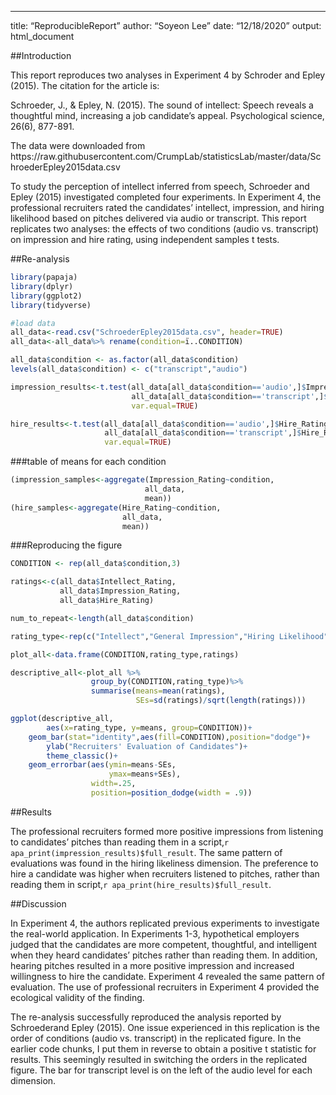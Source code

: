 ---
title: "ReproducibleReport"
author: "Soyeon Lee"
date: "12/18/2020"
output: html_document

##Introduction

This report reproduces two analyses in Experiment 4 by Schroder and Epley (2015). The citation for the article is:
  
Schroeder, J., & Epley, N. (2015). The sound of intellect: Speech reveals a thoughtful mind, increasing a job candidate’s appeal. Psychological science, 26(6), 877-891.

The data were downloaded from https://raw.githubusercontent.com/CrumpLab/statisticsLab/master/data/SchroederEpley2015data.csv

To study the perception of intellect inferred from speech, Schroeder and Epley (2015) investigated completed four experiments. In Experiment 4, the professional recruiters rated the candidates' intellect, impression, and hiring likelihood based on pitches delivered via audio or transcript. This report replicates two analyses: the effects of two conditions (audio vs. transcript) on impression and hire rating, using independent samples t tests.


##Re-analysis
```r
library(papaja)
library(dplyr)
library(ggplot2)
library(tidyverse)

#load data
all_data<-read.csv("SchroederEpley2015data.csv", header=TRUE)
all_data<-all_data%>% rename(condition=ï..CONDITION)

all_data$condition <- as.factor(all_data$condition)
levels(all_data$condition) <- c("transcript","audio")

impression_results<-t.test(all_data[all_data$condition=='audio',]$Impression_Rating,
                           all_data[all_data$condition=='transcript',]$Impression_Rating,
                           var.equal=TRUE)

hire_results<-t.test(all_data[all_data$condition=='audio',]$Hire_Rating,
                     all_data[all_data$condition=='transcript',]$Hire_Rating,
                     var.equal=TRUE)
```

###table of means for each condition
```r
(impression_samples<-aggregate(Impression_Rating~condition,
                              all_data,
                              mean))
(hire_samples<-aggregate(Hire_Rating~condition,
                         all_data,
                         mean))
```

###Reproducing the figure
```r
CONDITION <- rep(all_data$condition,3)

ratings<-c(all_data$Intellect_Rating,
           all_data$Impression_Rating,
           all_data$Hire_Rating)

num_to_repeat<-length(all_data$condition)

rating_type<-rep(c("Intellect","General Impression","Hiring Likelihood"),num_to_repeat)

plot_all<-data.frame(CONDITION,rating_type,ratings)

descriptive_all<-plot_all %>%
                  group_by(CONDITION,rating_type)%>%
                  summarise(means=mean(ratings),
                            SEs=sd(ratings)/sqrt(length(ratings)))

ggplot(descriptive_all,
        aes(x=rating_type, y=means, group=CONDITION))+
    geom_bar(stat="identity",aes(fill=CONDITION),position="dodge")+
        ylab("Recruiters' Evaluation of Candidates")+
        theme_classic()+
    geom_errorbar(aes(ymin=means-SEs,
                      ymax=means+SEs),
                  width=.25,
                  position=position_dodge(width = .9))
```


##Results

The professional recruiters formed more positive impressions from listening to candidates' pitches than reading them in a script,`r apa_print(impression_results)$full_result`. The same pattern of evaluations was found in the hiring likeliness dimension. The preference to hire a candidate was higher when recruiters listened to pitches, rather than reading them in script,`r apa_print(hire_results)$full_result`. 


##Discussion

In Experiment 4, the authors replicated previous experiments to investigate the real-world application. In Experiments 1-3, hypothetical employers judged that the candidates are more competent, thoughtful, and intelligent when they heard candidates' pitches rather than reading them. In addition, hearing pitches resulted in a more positive impression and increased willingness to hire the candidate. Experiment 4 revealed the same pattern of evaluation.  The use of professional recruiters in Experiment 4 provided the ecological validity of the finding. 

The re-analysis successfully reproduced the analysis reported by Schroederand Epley (2015). One issue experienced in this replication is the order of conditions (audio vs. transcript) in the replicated figure. In the earlier code chunks, I put them in reverse to obtain a positive t statistic for results.  This seemingly resulted in switching the orders in the replicated figure. The bar for transcript level is on the left of the audio level for each dimension.
